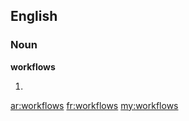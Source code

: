 ==English==

===Noun===
'''workflows'''

# {{plural of|[[workflow]]}}

[[ar:workflows]]
[[fr:workflows]]
[[my:workflows]]